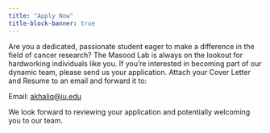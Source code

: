 ```yaml
---
title: "Apply Now"
title-block-banner: true
---
```


Are you a dedicated, passionate student eager to make a difference in the field of cancer research? The Masood Lab is always on the lookout for hardworking individuals like you. If you're interested in becoming part of our dynamic team, please send us your application. Attach your Cover Letter and Resume to an email and forward it to:

Email: <akhaliq@iu.edu>

We look forward to reviewing your application and potentially welcoming you to our team.